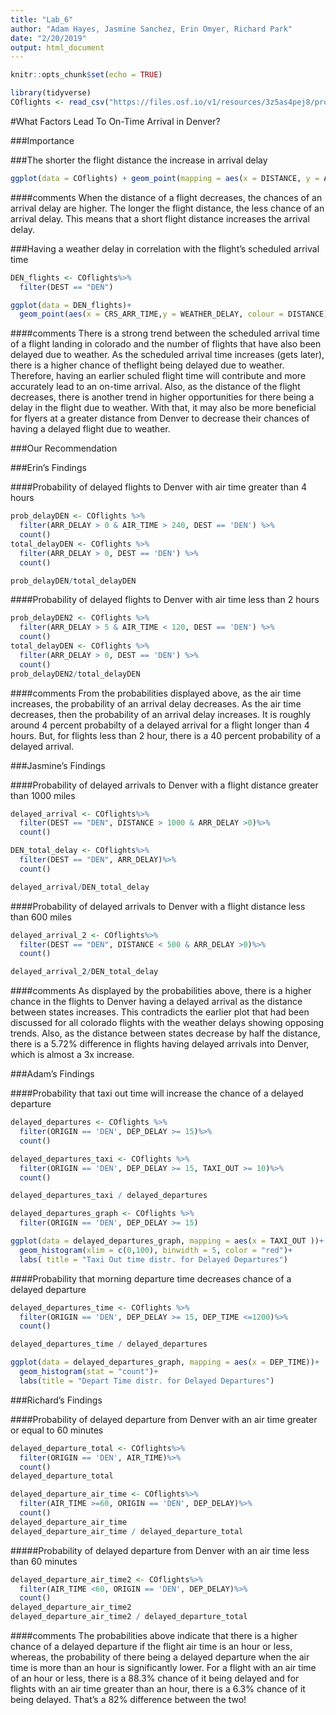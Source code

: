 ```yaml
---
title: "Lab_6"
author: "Adam Hayes, Jasmine Sanchez, Erin Omyer, Richard Park"
date: "2/20/2019"
output: html_document
---
```


```r
knitr::opts_chunk$set(echo = TRUE)
```

```r
library(tidyverse)
COflights <- read_csv("https://files.osf.io/v1/resources/3z5as4pej8/providers/osfstorage/5a8ca28f57103100104584db")


```
#What Factors Lead To On-Time Arrival in Denver?

###Importance


###The shorter the flight distance the increase in arrival delay
```r

ggplot(data = COflights) + geom_point(mapping = aes(x = DISTANCE, y = ARR_DELAY), color = 'blue', position = 'dodge', na.rm = TRUE) + coord_flip()

```

####comments
When the distance of a flight decreases, the chances of an arrival delay are higher. The longer the flight distance, the less chance of an arrival delay. This means that a short flight distance increases the arrival delay.

###Having a weather delay in correlation with the flight's scheduled arrival time
```r
DEN_flights <- COflights%>%
  filter(DEST == "DEN")

ggplot(data = DEN_flights)+
  geom_point(aes(x = CRS_ARR_TIME,y = WEATHER_DELAY, colour = DISTANCE), position = "jitter",na.rm =TRUE)
```

####comments
There is a strong trend between the scheduled arrival time of a flight landing in colorado and the number of flights that have also been delayed due to weather. As the scheduled arrival time increases (gets later), there is a higher chance of theflight being delayed due to weather. Therefore, having an earlier schuled flight time will contribute and more accurately lead to an on-time arrival.
Also, as the distance of the flight decreases, there is another trend in higher opportunities for there being a delay in the flight due to weather. With that, it may also be more beneficial for flyers at a greater distance from Denver to decrease their chances of having a delayed flight due to weather. 

###Our Recommendation


###Erin's Findings


####Probability of delayed flights to Denver with air time greater than 4 hours

```r
prob_delayDEN <- COflights %>%
  filter(ARR_DELAY > 0 & AIR_TIME > 240, DEST == 'DEN') %>%
  count()
total_delayDEN <- COflights %>%
  filter(ARR_DELAY > 0, DEST == 'DEN') %>%
  count()

prob_delayDEN/total_delayDEN
```

####Probability of delayed flights to Denver with air time less than 2 hours

```r
prob_delayDEN2 <- COflights %>%
  filter(ARR_DELAY > 5 & AIR_TIME < 120, DEST == 'DEN') %>%
  count()
total_delayDEN <- COflights %>%
  filter(ARR_DELAY > 0, DEST == 'DEN') %>%
  count()
prob_delayDEN2/total_delayDEN
```

####comments
From the probabilities displayed above, as the air time increases, the probability of an arrival delay decreases. As the air time decreases, then the probability of an arrival delay increases. It is roughly around 4 percent probabilty of a delayed arrival for a flight longer than 4 hours. But, for flights less than 2 hour, there is a 40 percent probability of a delayed arrival. 


###Jasmine's Findings

####Probability of delayed arrivals to Denver with a flight distance greater than 1000 miles
```r
delayed_arrival <- COflights%>%
  filter(DEST == "DEN", DISTANCE > 1000 & ARR_DELAY >0)%>%
  count()

DEN_total_delay <- COflights%>%
  filter(DEST == "DEN", ARR_DELAY)%>%
  count()

delayed_arrival/DEN_total_delay
```

####Probability of delayed arrivals to Denver with a flight distance less than 600 miles
```r
delayed_arrival_2 <- COflights%>%
  filter(DEST == "DEN", DISTANCE < 500 & ARR_DELAY >0)%>%
  count()

delayed_arrival_2/DEN_total_delay
```

####comments
As displayed by the probabilities above, there is a higher chance in the flights to Denver having a delayed arrival as the distance between states increases. This contradicts the earlier plot that had been discussed for all colorado flights with the weather delays showing opposing trends. Also, as the distance between states decrease by half the distance, there is a 5.72% difference in flights having delayed arrivals into Denver, which is almost a 3x increase. 

###Adam's Findings

####Probability that taxi out time will increase the chance of a delayed departure

```r
delayed_departures <- COflights %>%
  filter(ORIGIN == 'DEN', DEP_DELAY >= 15)%>%
  count()

delayed_departures_taxi <- COflights %>%
  filter(ORIGIN == 'DEN', DEP_DELAY >= 15, TAXI_OUT >= 10)%>%
  count()

delayed_departures_taxi / delayed_departures

delayed_departures_graph <- COflights %>%
  filter(ORIGIN == 'DEN', DEP_DELAY >= 15)

ggplot(data = delayed_departures_graph, mapping = aes(x = TAXI_OUT ))+
  geom_histogram(xlim = c(0,100), binwidth = 5, color = "red")+
  labs( title = "Taxi Out time distr. for Delayed Departures")
```

####Probability that morning departure time decreases chance of a delayed departure

```r
delayed_departures_time <- COflights %>%
  filter(ORIGIN == 'DEN', DEP_DELAY >= 15, DEP_TIME <=1200)%>%
  count()

delayed_departures_time / delayed_departures

ggplot(data = delayed_departures_graph, mapping = aes(x = DEP_TIME))+
  geom_histogram(stat = "count")+
  labs(title = "Depart Time distr. for Delayed Departures")
```


###Richard's Findings

####Probability of delayed departure from Denver with an air time greater or equal to 60 minutes
```r
delayed_departure_total <- COflights%>%
  filter(ORIGIN == 'DEN', AIR_TIME)%>% 
  count()
delayed_departure_total

delayed_departure_air_time <- COflights%>%
  filter(AIR_TIME >=60, ORIGIN == 'DEN', DEP_DELAY)%>%
  count()
delayed_departure_air_time
delayed_departure_air_time / delayed_departure_total

```


#####Probability of delayed departure from Denver with an air time less than 60 minutes 
```r
delayed_departure_air_time2 <- COflights%>%
  filter(AIR_TIME <60, ORIGIN == 'DEN', DEP_DELAY)%>%
  count()
delayed_departure_air_time2
delayed_departure_air_time2 / delayed_departure_total
```

####comments
The probabilities above indicate that there is a higher chance of a delayed departure if the flight air time is an hour or less, whereas, the probability of there being a delayed departure when the air time is more than an hour is significantly lower. For a flight with an air time of an hour or less, there is a 88.3% chance of it being delayed and for flights with an air time greater than an hour, there is a 6.3% chance of it being delayed. That's a 82% difference between the two!
